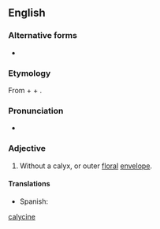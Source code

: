 ==English==

===Alternative forms===
* {{l|en|acalycinous}}

===Etymology===
From {{affix|en|a-|gloss1=not}} + {{der|en|la|calyx}} + {{affix|en|-ine}}.

===Pronunciation===
* {{a|US}} {{IPA|en|/ˌeiˈkeɪ.lə.saɪn/|/ˌeiˈkæ.lə.saɪn/}}

===Adjective===
{{en-adj|-}}

# {{lb|en|botany}} Without a calyx, or outer [[floral]] [[envelope]].

====Translations====
{{trans-top|without a calyx}}
* Spanish: {{t+|es|acalicino}}
{{trans-mid}}
{{trans-bottom}}

[[Category:English terms prefixed with a-|calycine]]